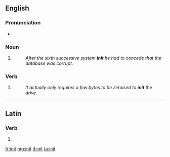 {{also|innit}}
==English==

===Pronunciation===
* {{audio|en-uk-init.ogg|Audio (UK)}}

===Noun===
{{en-noun}}

# {{computing}} {{abbreviation of|initialisation}}
#: ''After the sixth successive system '''init''' he had to concede that the database was corrupt.''

===Verb===
{{en-verb}}

# {{computing}} {{abbreviation of|initialize}}
#: ''It actually only requires a few bytes to be zeroised to '''init''' the drive.''

----

==Latin==

===Verb===
{{la-verb-form|init}}

# {{conjugation of|[[ineo#Latin|ineō]]||3|s|pres|act|ind}}

[[fr:init]]
[[mg:init]]
[[tl:init]]
[[ta:init]]
